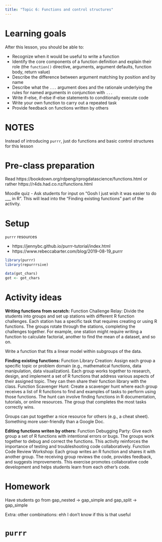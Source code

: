 ```yaml
---
title: "Topic 6: Functions and control structures"
---
```


# Learning goals

After this lesson, you should be able to:

- Recognize when it would be useful to write a function
- Identify the core components of a function definition and explain their role (the `function()` directive, arguments, argument defaults, function body, return value)
- Describe the difference between argument matching by position and by name
- Describe what the `...` argument does and the rationale underlying the rules for named arguments in conjunction with `...`
- Write if-else, if-else if-else statements to conditionally execute code
- Write your own function to carry out a repeated task
- Provide feedback on functions written by others


# NOTES

Instead of introducing `purrr`, just do functions and basic control structures for this lesson


# Pre-class preparation

Read https://bookdown.org/rdpeng/rprogdatascience/functions.html or rather https://r4ds.had.co.nz/functions.html

Moodle quiz
- Ask students for input on "Gosh I just wish it was easier to do ___ in R". This will lead into the "Finding existing functions" part of the activity.

# Setup

`purrr` resources

- https://jennybc.github.io/purrr-tutorial/index.html
- https://www.rebeccabarter.com/blog/2019-08-19_purrr

```r
library(purrr)
library(repurrrsive)
```

```r
data(got_chars)
got <- got_chars
```


# Activity ideas

**Writing functions from scratch:**
Function Challenge Relay: Divide the students into groups and set up stations with different R function challenges. Each station has a specific task that requires creating or using R functions. The groups rotate through the stations, completing the challenges together. For example, one station might require writing a function to calculate factorial, another to find the mean of a dataset, and so on.

Write a function that fits a linear model within subgroups of the data.


**Finding existing functions:**
Function Library Creation: Assign each group a specific topic or problem domain (e.g., mathematical functions, data manipulation, data visualization). Each group works together to research, design, and implement a set of R functions that address various aspects of their assigned topic. They can then share their function library with the class.
Function Scavenger Hunt: Create a scavenger hunt where each group receives a list of R functions to find and examples of tasks to perform using those functions. The hunt can involve finding functions in R documentation, tutorials, or online resources. The group that completes the most tasks correctly wins.

Groups can put together a nice resource for others (e.g., a cheat sheet). Something more user-friendly than a Google Doc.

**Editing functions writen by others:**
Function Debugging Party: Give each group a set of R functions with intentional errors or bugs. The groups work together to debug and correct the functions. This activity reinforces the importance of testing and troubleshooting code collaboratively.
Function Code Review Workshop: Each group writes an R function and shares it with another group. The receiving group reviews the code, provides feedback, and suggests improvements. This exercise promotes collaborative code development and helps students learn from each other's code.



# Homework

Have students go from gap_nested -> gap_simple and gap_split -> gap_simple

Extra: other combinations: ehh I don't know if this is that useful

# `purrr`

